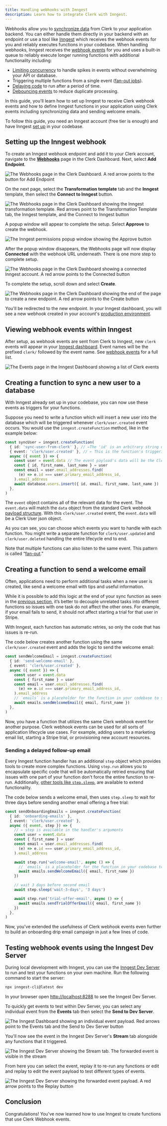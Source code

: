 ```yaml
---
title: Handling webhooks with Inngest
description: Learn how to integrate Clerk with Inngest.
---
```


Webhooks allow you to [synchronize data](/docs/guides/development/webhooks/syncing) from Clerk to your application backend. You can either handle them directly in your backend with an endpoint or use a tool like [Inngest](https://www.inngest.com) which receives the webhook events for you and reliably executes functions in your codebase. When handling webhooks, Inngest receives the [webhook events](/docs/guides/development/webhooks/overview#supported-webhook-events) for you and uses a built-in queue to reliably execute longer running functions with additional functionality including:

- [Limiting concurrency](https://www.inngest.com/docs/guides/concurrency) to handle spikes in events without overwhelming your API or database.
- Triggering multiple functions from a single event ([fan-out jobs](https://www.inngest.com/docs/guides/fan-out-jobs)).
- [Delaying code](https://www.inngest.com/docs/functions/multi-step) to run after a period of time.
- [Debouncing events](https://www.inngest.com/docs/references/functions/debounce) to reduce duplicate processing.

In this guide, you'll learn how to set up Inngest to receive Clerk webhook events and how to define Inngest functions in your application using Clerk events including synchronizing data and sending welcome emails.

To follow this guide, you need an Inngest account (free tier is enough) and have Inngest [set up](https://www.inngest.com/docs/quick-start) in your codebase.

## Setting up the Inngest webhook

To create an Inngest webhook endpoint and add it to your Clerk account, navigate to the [**Webhooks**](https://dashboard.clerk.com/last-active?path=webhooks) page in the Clerk Dashboard. Next, select **Add Endpoint**.

![The Webhooks page in the Clerk Dashboard. A red arrow points to the button for Add Endpoint](/docs/images/integrations/inngest/webhook-page.webp)

On the next page, select the **Transformation template** tab and the **Inngest** template, then select the **Connect to Inngest** button.

![The Webhooks page in the Clerk Dashboard showing the Inngest transformation template. Red arrows point to the Transformation Template tab, the Inngest template, and the Connect to Inngest button](/docs/images/integrations/inngest/webhook-transformation-template.webp)

A popup window will appear to complete the setup. Select **Approve** to create the webhook.

![The Inngest permissions popup window showing the Approve button](/docs/images/integrations/inngest/inngest-permissions-dialog.webp)

After the popup window disappears, the Webhooks page will now display **Connected** with the webhook URL underneath. There is one more step to complete setup.

![The Webhooks page in the Clerk Dashboard showing a connected Inngest account. A red arrow points to the Connected button](/docs/images/integrations/inngest/webhook-endpoint-connected.webp)

To complete the setup, scroll down and select **Create**.

![The Webhooks page in the Clerk Dashboard showing the end of the page to create a new endpoint. A red arrow points to the Create button](/docs/images/integrations/inngest/webhook-create.webp)

You'll be redirected to the new endpoint. In your Inngest dashboard, you will see a new webhook created in your account's [production environment](https://app.inngest.com/env/production/manage/webhooks).

## Viewing webhook events within Inngest

After setup, as webhook events are sent from Clerk to Inngest, new `clerk` events will appear in your [Inngest dashboard](https://app.inngest.com/env/production/events). Event names will be the prefixed `clerk/` followed by the event name. See [webhook events](/docs/guides/development/webhooks/overview#supported-webhook-events) for a full list.

![The Events page in the Inngest Dashboard showing a list of Clerk events](/docs/images/integrations/inngest/inngest-clerk-events.webp)

## Creating a function to sync a new user to a database

With Inngest already set up in your codebase, you can now use these events as triggers for your functions.

Suppose you need to write a function which will insert a new user into the database which will be triggered whenever `clerk/user.created` event occurs. You would use the `inngest.createFunction` method, like in the example below:

```typescript {{ filename: 'src/inngest/sync-user.ts' }}
const syncUser = inngest.createFunction(
  { id: 'sync-user-from-clerk' }, // ←The 'id' is an arbitrary string used to identify the function in the dashboard
  { event: 'clerk/user.created' }, // ← This is the function's triggering event
  async ({ event }) => {
    const user = event.data // The event payload's data will be the Clerk User json object
    const { id, first_name, last_name } = user
    const email = user.email_addresses.find(
      (e) => e.id === user.primary_email_address_id,
    ).email_address
    await database.users.insert({ id, email, first_name, last_name })
  },
)
```

The `event` object contains all of the relevant data for the event. The `event.data` will match the `data` object from the standard Clerk webhook [payload structure](/docs/guides/development/webhooks/overview#payload-structure). With this `clerk/user.created` event, the `event.data` will be a Clerk User json object.

As you can see, you can choose which events you want to handle with each function. You might write a separate function for `clerk/user.updated` and `clerk/user.deleted` handling the entire lifecycle end to end.

Note that multiple functions can also listen to the same event. This pattern is called “[fan-out](https://www.inngest.com/docs/guides/fan-out-jobs).”

## Creating a function to send a welcome email

Often, applications need to perform additional tasks when a new user is created, like send a welcome email with tips and useful information.

While it is possible to add this logic at the end of your sync function as seen in the [previous section](/docs/guides/development/webhooks/inngest#creating-a-function-to-sync-a-new-user-to-a-database), it’s better to decouple unrelated tasks into different functions so issues with one task do not affect the other ones. For example, if your email fails to send, it should not affect starting a trial for that user in Stripe.

With Inngest, each function has automatic retries, so only the code that has issues is re-run.

The code below creates another function using the same `clerk/user.created` event and adds the logic to send the welcome email:

```typescript {{ filename: 'src/inngest/welcome-emails.ts' }}
const sendWelcomeEmail = inngest.createFunction(
  { id: 'send-welcome-email' },
  { event: 'clerk/user.created' },
  async ({ event }) => {
    const user = event.data
    const { first_name } = user
    const email = user.email_addresses.find(
      (e) => e.id === user.primary_email_address_id,
    ).email_address
    // `emails` is a placeholder for the function in your codebase to send email
    await emails.sendWelcomeEmail({ email, first_name })
  },
)
```

Now, you have a function that utilizes the same Clerk webhook event for another purpose. Clerk webhook events can be used for all sorts of application lifecycle use cases. For example, adding users to a marketing email list, starting a Stripe trial, or provisioning new account resources.

### Sending a delayed follow-up email

Every Inngest function handler has an additional `step` object which provides tools to create more complex functions. Using `step.run` allows you to encapsulate specific code that will be automatically retried ensuring that issues with one part of your function don't force the entire function to re-run. Additionally, [other tools like `step.sleep`](https://www.inngest.com/docs/references/functions/step-sleep), are available to extend functionality.

The code below sends a welcome email, then uses `step.sleep` to wait for three days before sending another email offering a free trial:

```typescript {{ filename: 'src/inngest/welcome-emails.ts' }}
const sendOnboardingEmails = inngest.createFunction(
  { id: 'onboarding-emails' },
  { event: 'clerk/user.created' },
  async ({ event, step }) => {
    // ← step is available in the handler's arguments
    const user = event.data
    const { first_name } = user
    const email = user.email_addresses.find(
      (e) => e.id === user.primary_email_address_id,
    ).email_address

    await step.run('welcome-email', async () => {
      // `emails` is a placeholder for the function in your codebase to send email
      await emails.sendWelcomeEmail({ email, first_name })
    })

    // wait 3 days before second email
    await step.sleep('wait-3-days', '3 days')

    await step.run('trial-offer-email', async () => {
      await emails.sendTrialOfferEmail({ email, first_name })
    })
  },
)
```

Now, you've extended the usefulness of Clerk webhook events even further to build an onboarding drip email campaign in just a few lines of code.

## Testing webhook events using the Inngest Dev Server

During local development with Inngest, you can use the [Inngest Dev Server](https://www.inngest.com/docs/local-development) to run and test your functions on your own machine. Run the following command to start the server:

```sh {{ filename: 'terminal' }}
npx inngest-cli@latest dev
```

In your browser open [http://localhost:8288](http://localhost:8288) to see the Inngest Dev Server.

To quickly get events to test within Dev Server, you can select any individual event from the **Events** tab then select the **Send to Dev Server**.

![The Inngest Dashboard showing an individual event payload. Red arrows point to the Events tab and the Send to Dev Server button](/docs/images/integrations/inngest/inngest-send-to-dev-server.webp)

You'll now see the event in the Inngest Dev Server's **Stream** tab alongside any functions that it triggered.

![The Inngest Dev Server showing the Stream tab. The forwarded event is visible in the stream](/docs/images/integrations/inngest/inngest-dev-server.webp)

From here you can select the event, replay it to re-run any functions or edit and replay to edit the event payload to test different types of events.

![The Inngest Dev Server showing the forwarded event payload. A red arrow points to the Replay button](/docs/images/integrations/inngest/inngest-replay-event.webp)

## Conclusion

Congratulations! You've now learned how to use Inngest to create functions that use Clerk Webhook events.
